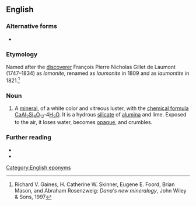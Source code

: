 ==English==

===Alternative forms===
* {{l|en|laumonite}}

===Etymology===
Named after the [[discoverer]] François Pierre Nicholas Gillet de Laumont (1747–1834) as ''lomonite'', renamed as ''laumonite'' in 1809 and as ''laumontite'' in 1821.<ref>Richard V. Gaines, H. Catherine W. Skinner, Eugene E. Foord, Brian Mason, and Abraham Rosenzweig: ''Dana's new mineralogy'', John Wiley & Sons, 1997</ref> {{suffix|en||ite}}

===Noun===
{{en-noun|-|s}}

# {{lb|en|mineral}} A [[mineral]], of a white color and vitreous luster, with the [[chemical formula]] [[calcium|Ca]][[aluminium|Al]]<sub>2</sub>[[silicon|Si]]<sub>4</sub>[[oxygen|O]]<sub>12</sub>'''&middot;'''4[[water|H<sub>2</sub>O]]. It is a hydrous [[silicate]] of [[alumina]] and lime. Exposed to the air, it loses water, becomes [[opaque]], and crumbles.

===Further reading===
* {{R:WebMineral}}
* {{R:mindat}}
<references/>

[[Category:English eponyms]]